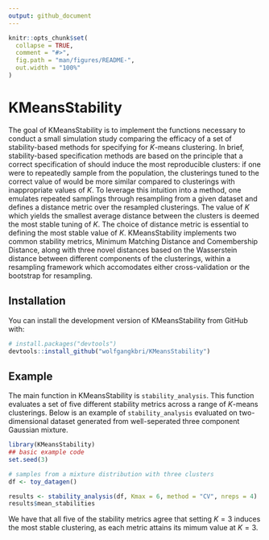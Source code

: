```yaml
---
output: github_document
---
```


<!-- README.md is generated from README.Rmd. Please edit that file -->

```r
knitr::opts_chunk$set(
  collapse = TRUE,
  comment = "#>",
  fig.path = "man/figures/README-",
  out.width = "100%"
)
```

# KMeansStability

<!-- badges: start -->
<!-- badges: end -->

The goal of KMeansStability is to implement the functions necessary to conduct a small simulation study comparing the efficacy of a set of stability-based methods for specifying for $K$-means clustering. In brief, stability-based specification methods are based on the principle that a correct specification of should induce the most reproducible clusters: if one were to repeatedly sample from the population, the clusterings tuned to the correct value of would be more similar compared to clusterings with inappropriate values of $K$. To leverage this intuition into a method, one emulates repeated samplings through resampling from a given dataset and defines a distance metric over the resampled clusterings. The value of $K$ which yields the smallest average distance between the clusters is deemed the most stable tuning of $K$. The choice of distance metric is essential to defining the most stable value of $K$. KMeansStability implements two common stability metrics, Minimum Matching Distance and Comembership Distance, along with three novel distances based on the Wasserstein distance between different components of the clusterings, within a resampling framework which accomodates either cross-validation or the bootstrap for resampling.

## Installation
You can install the development version of KMeansStability from GitHub with:

```r
# install.packages("devtools")
devtools::install_github("wolfgangkbri/KMeansStability")
```


## Example
The main function in KMeansStability is `stability_analysis`. This function evaluates a set of five different stability metrics across a range of $K$-means clusterings. Below is an example of `stability_analysis` evaluated on two-dimensional dataset generated from well-seperated three component Gaussian mixture.

```r
library(KMeansStability)
## basic example code
set.seed(3)

# samples from a mixture distribution with three clusters
df <- toy_datagen() 

results <- stability_analysis(df, Kmax = 6, method = "CV", nreps = 4)
results$mean_stabilities
```

We have that all five of the stability metrics agree that setting $K=3$ induces the most stable clustering, as each metric attains its mimum value at $K=3$. 
